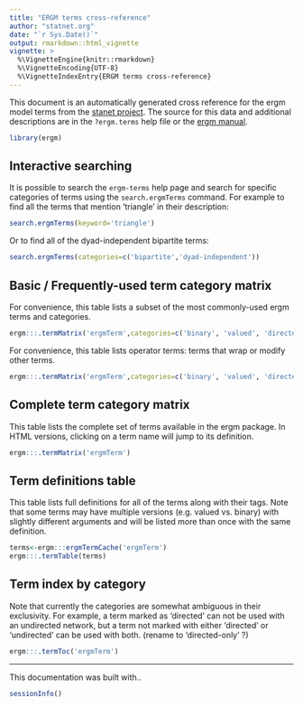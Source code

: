 ```yaml
---
title: "ERGM terms cross-reference"
author: "statnet.org"
date: "`r Sys.Date()`"
output: rmarkdown::html_vignette
vignette: >
  %\VignetteEngine{knitr::rmarkdown}
  %\VignetteEncoding{UTF-8}
  %\VignetteIndexEntry{ERGM terms cross-reference}
---
```

<style type="text/css">
table, td, th {
  border: 1px solid #cccccc;
  padding: 8px;
}
</style>

This document is an automatically generated cross reference for the ergm model terms from the [stanet project](https://statnet.org).  The source for this data and additional descriptions are in the `?ergm.terms` help file or the [ergm manual](https://cran.r-project.org/package=ergm). 


```r
library(ergm)
```

## Interactive searching

It is possible to search the `ergm-terms` help page and search for specific categories of terms using the `search.ergmTerms` command.  For example to find all the terms that mention 'triangle' in their description:

```r
search.ergmTerms(keyword='triangle')
```

Or to find all of the dyad-independent bipartite terms:

```r
search.ergmTerms(categories=c('bipartite','dyad-independent'))
```


## Basic / Frequently-used term category matrix

For convenience, this table lists a subset of the most commonly-used ergm terms and categories.

```r
ergm:::.termMatrix('ergmTerm',categories=c('binary', 'valued', 'directed', 'undirected', 'bipartite', 'dyad-independent','operator','layer-aware'),only.include='frequently-used')
```

For convenience, this table lists operator terms: terms that wrap or modify other terms.

```r
ergm:::.termMatrix('ergmTerm',categories=c('binary', 'valued', 'directed', 'undirected', 'bipartite', 'dyad-independent','operator','layer-aware'),only.include='operator')
```


## Complete term category matrix
This table lists the complete set of terms available in the ergm package. In HTML versions, clicking on a term name will jump to its definition. 

```r
ergm:::.termMatrix('ergmTerm')
```


## Term definitions table

This table lists full definitions for all of the terms along with their tags.  Note that some terms may have multiple versions (e.g. valued vs. binary) with slightly different arguments and will be listed more than once with the same definition. 

```r
terms<-ergm:::ergmTermCache('ergmTerm')
ergm:::.termTable(terms)
```

## Term index by category

Note that currently the categories are somewhat ambiguous in their exclusivity.  For example, a term marked as 'directed' can not be used with an undirected network, but a term not marked with either 'directed' or 'undirected' can be used with both. (rename to 'directed-only' ?)

```r
ergm:::.termToc('ergmTerm')
```

------------

This documentation was built with..
```r
sessionInfo()
```
